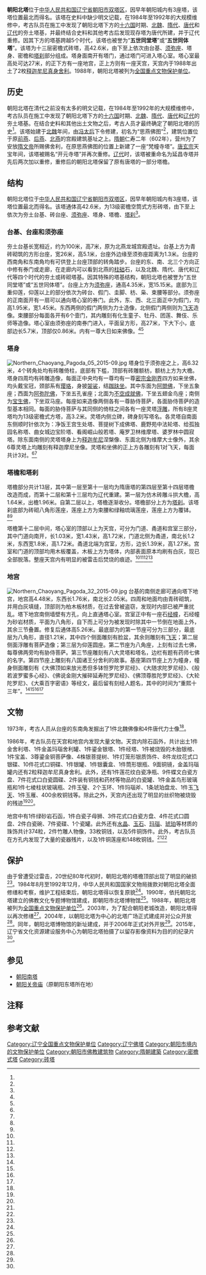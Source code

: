 {{Good article}}
{{coord|41|34|44|N|120|27|23|E|display=title|scale:10000}}
{{文物保护单位
| 级别 = 全国
| 名称 = 朝阳北塔
| 图片 = [[File:Northern_Chaoyang_Pagoda_04_2015-09.JPG|220px]]<br><small>朝阳北塔，2015年9月</small>
| 所在 = [[辽宁省|辽宁省]][[朝阳市|朝阳市]]
| 分类 = 古建筑
| 时代 = 唐至辽
| 编号 = [[第三批全国重点文物保护单位|第三批]]第140项
| 登录 = 1988年1月13日
}}
'''朝阳北塔'''位于[[中华人民共和国|中华人民共和国]][[辽宁省|辽宁省]][[朝阳市|朝阳市]][[双塔区|双塔区]]，因早年朝阳城内有3座塔，该塔位置最北而得名。该塔在史料中缺少明文记载，在1984年至1992年的大规模维修中，考古队员在施工中发现了朝阳北塔下方的[[十六国|十六国]]时期、[[北魏|北魏]]、[[隋代|隋代]]、[[唐代|唐代]]和[[辽代|辽代]]的夯土塔基，并最终结合史料和其他考古后发现现存塔为唐代所建，并于辽代重修。因其下方的塔基跨越5个时代，该塔也被誉为“'''五世同堂塔'''”或“'''五世同体塔'''”。该塔为十三层密檐式砖塔，高42.6米，由下至上依次由台基、[[须弥座|须弥座]]、塔身、密檐和[[塔刹|塔刹]]部分组成。塔身面南开有塔门，通过塔门可进入塔心室。塔心室最高处可达27米，的正下方有一座地宫，正上方则有一座天宫，天宫内于1988年出土了2枚[[释迦牟尼|释迦牟尼]][[舍利|真身舍利]]。1988年，朝阳北塔被列为[[全国重点文物保护单位|全国重点文物保护单位]]。

== 历史 ==
朝阳北塔在清代之前没有太多的明文记载，在1984年至1992年的大规模维修中，考古队员在施工中发现了朝阳北塔下方的[[十六国|十六国]]时期、[[北魏|北魏]]、[[隋代|隋代]]、[[唐代|唐代]]和[[辽代|辽代]]的夯土塔基。在结合史料和其他出土文物之后，考古人员才最终确定了朝阳北塔的历史<ref name="one"/>。该塔始建于[[北魏|北魏]]年间，由[[文成文明皇后|冯太后]]下令修建，初名为“思燕佛图{{efn|1=“佛图”为“塔”的别名，也称作“浮图”或“浮屠”{{r|twelve|page=2}}。}}”<ref name="two"/>，建筑位置位于原[[前燕|前燕]]、[[后燕|后燕]]、[[北燕|北燕]]的宫殿建筑基址之上{{efn|1=具体位置由1984至1992年间发现的十六国时期的柱础石和北燕时期的塔基所确定。<ref name="one"/>}}。[[隋朝|隋朝]]仁寿二年（602年），营州为了安放[[隋文帝|隋文帝]]所赐佛舍利，在原思燕佛图的位置上新建了一座“梵幢寺塔”{{efn|1=该塔的建造目的和建造时间由天宫所发现的佛舍利以及所发现的辽代题记砖的记载确定。<ref name="one"/><ref name="three"/>}}。[[唐玄宗|唐玄宗]]天宝年间，该塔被赐名“开元寺塔”并再次重修{{efn|1=由于此地常年与契丹人交战，根据史料推测出的建塔时间也仅有唐玄宗在位时期<ref name="four"/>。根据考古发现和维修期间在建筑构件上发现的题记，及地基中的唐代残碑，基本上可以确定建塔时间在天宝年间<ref name="one"/>。}}。[[辽代|辽代]]时，该塔被重命名为延昌寺塔并先后两次加以重修，重修后的朝阳北塔保留了原有唐塔的一部分塔檐{{efn|1=由维修过程中所发现的写有“延昌寺大塔下重熙十二年四月八日再葬舍利记”的题记砖确定<ref name="five"/>，同时在部分塔檐上覆盖有多层彩画，其中最外两层为辽代所绘，而第三层则为唐代彩绘<ref name="one"/>；此外，地宫内的石经幢的铭文也记载重熙十三年有重修，但第一次重修的时间已经不可考<ref name="three"/>。}}。

==结构==
{{multiple image
 | align     = right
 | direction = vertical
 | width     = 240
 | image1    = Northern Chaoyang Pagoda 06 2015-09.jpg
 | caption1  = 
 | image2    = Northern Chaoyang Pagoda 16 2015-09.jpg
 | caption2  = 塔身南面（上）和东面（下）的砖雕造像
}}

朝阳北塔位于[[中华人民共和国|中华人民共和国]][[辽宁省|辽宁省]][[朝阳市|朝阳市]][[双塔区|双塔区]]，因早年朝阳城内有3座塔，该塔位置最北而得名。该塔通体高42.6米，为13级密檐空筒式方形砖塔，由下至上依次为夯土台基、砖台座、[[须弥座|须弥座]]、塔身、塔檐、[[塔刹|塔刹]]<ref name="one"/>。

=== 台基、台座和须弥座 ===
夯土台基长宽相近，约为100米，高7米，原为北燕龙城宫殿遗址。台基上方为青砖砌筑的方形台座，宽26米，高5.1米，台座外边缘至须弥座距离为1.3米。台座的西南角和东南角均有可供登上台座顶部的转角踏步。台座的东、南、北三个方向正中修有券门或走廊，在走廊内可以看到北燕的[[柱础|柱础]]石，以及北魏、隋代、唐代和辽代等四个时代的夯土或砖砌塔基。因其特殊的塔基结构，朝阳北塔也被誉为“五世同堂塔”或“五世同体塔”。台座上方为[[须弥座|须弥座]]，通高4.35米，宽15.15米。底部为三重仰莲，仰莲以上的部分依次为砖台、假门、圭脚、枋、枭、束腰等部分。须弥座的正南面开有一扇可以通向塔心室的券门。此外，东、西、北三面正中为假门，均高1.95米，宽1.45米。东西两侧的假门两侧为力士造像，北侧假门两侧则为[[飞天_(佛教)|飞天]]造像。束腰部分每面各开有6个壸门，其内雕刻有化生童子、牡丹、团莲、舞伎、乐师等造像。塔心室由须弥座的南券门进入，平面呈方形，高27米，下大下小，底部边长5.7米，顶部仅0.86米。内有一尊大日如来佛像。<ref name="one"/><ref name="four"/>

=== 塔身 ===
[[File:Northern_Chaoyang_Pagoda_05_2015-09.jpg|thumb]]
塔身位于须弥座之上，高6.32米，4个转角处均有砖雕倚柱，底部有下槛，顶部有砖雕额枋，额枋上方为大檐。塔身四周均有砖雕造像，每面正中央均有一尊均有一尊[[密宗|密宗]][[金刚界|金刚界]]四方如来坐佛，均头戴宝冠，颈部系有[[璎珞|璎珞]]，身披[[袈裟|袈裟]]，结[[跏趺坐|跏趺坐]]。其中东面为[[阿閦佛|阿閦佛]]，下坐五象座；西面为[[阿弥陀佛|阿弥陀佛]]，下坐五孔雀座；北面为[[不空成就佛|不空成就佛]]，下坐五翅金鸟座；南侧为[[宝生佛|宝生佛]]，下坐双马座。每座如来造像两侧各有一尊胁侍菩萨，各面胁侍菩萨的造型基本相同。每面的胁侍菩萨与其同侧的倚柱之间各有一座灵塔[[浮雕|浮雕]]，所有8座灵塔均为13级密檐式方塔，高3.2米。灵塔内侧立碑，碑身刻写塔名。各灵塔自南面东侧顺时针依次为：净饭王宫生处塔、菩提树下成佛塔、鹿野苑中法轮塔、给孤独园名称塔、曲女城边宝阶塔、看阁崛山般若塔、庵罗卫林维摩塔、婆罗林中圆寂塔。除东面南侧的灵塔塔身上为[[释迦牟尼|释迦牟尼]]涅槃像、东面北侧为维摩大士像外，其余6尊灵塔上均雕刻有释迦摩尼坐像。灵塔和坐佛的正上方各雕刻有1对飞天，每面共计3对。<ref name="one"/><ref name="four"/>

=== 塔檐和塔刹 ===
塔檐部分共计13层，其中第一层至第十一层均为隋唐塔的第四层至第十四层塔檐改造而成，而第十二层和第十三层均为辽代重建。第一层为仿木砖雕斗拱大檐，高1.64米，出檐1.96米。自第二层以上，塔檐逐渐收分。塔檐部分上方为[[塔刹|塔刹]]。该塔刹底部为砖砌八角形莲座，莲座上方为束腰和绿釉琉璃莲座，莲座上方为覆钵。<ref name="one"/><ref name="four"/>

塔檐第十二层中间，塔心室的顶部以上为天宫，可分为门道、甬道和宫室三部分，其中门道向南开，长1.03米，宽1.43米，高1.72米，门道北侧为甬道，南北长1.2米，东西宽1.8米，高1.72米。甬道北端为宫室，方形，边长1.39米，高1.27米。宫室和门道的顶部均用木板覆盖，木板上方为塔体，内部表面原本均刷有白灰，现已全部脱落。整座天宫内有明显的被雷击后焚烧的痕迹。<ref name="one"/><ref name="three"/><ref name="four"/><ref name="five"/>

=== 地宫 ===
[[File:Northern_Chaoyang_Pagoda_32_2015-09.jpg|thumb]]
台基的南侧走廊可通向塔下地宫，地宫高4.48米，东西长1.76米，南北长2.05米。四周和地面均由青砖砌筑，并用白灰填缝，顶部则为柏木板材质，在过去曾被盗窃，发现时内部已被严重扰乱。塔下地宫南侧墙壁有方孔，向上直通塔心室。宫室正中有一座石[[经幢|经幢]]，石经幢为砂岩材质，平面为八角形，自下而上可分为被发现时除其中一节倒在地面上外，其余三节叠置。修复后通体高5.26米。最底部为的第一节座可分为三部分，最底层为八角形，直径1.21米，其中四个侧面雕刻有脸盆，其余则雕刻有[[飞天_(佛教)|飞天]]；第二层侧面浮雕有菩萨造像；第三层为仰莲圆座。第二节座为八角座，上刻有过去七佛，每尊佛两旁均有胁侍菩萨。第三节座雕刻有八大灵塔和塔名，边栏有题有药师七佛的名字。第四节座上雕刻有八国诸王分舍利的故事。基座第四节座上方为幢身，幢身侧面雕刻有《大佛顶如来放光悉但多钵怛罗陀罗尼经》、《大随求陀罗尼经》、《般若波罗蜜多心经》、《佛说金刚大摧碎延寿陀罗尼经》、《佛顶尊胜陀罗尼经》、《大轮陀罗尼》、《大乘百字密语》等经文，最后留有刻经人题名，其中的时间为“重熙十三年”。<ref name="one"/><ref name="three"/><ref name="four"/><ref name="five"/>

== 文物 ==
1973年，考古人员从台座的东南角发掘出了1件北魏佛像和4件唐代力士像<ref name="three"/>。

1986年，考古队员在天宫和地宫内发现大量文物。天宫内除石函外，共计出土1件金舍利塔、1件金盖玛瑙舍利罐、1件鎏金银塔、1件经塔、1件被烧毁的木胎银棺、1件宝盖、3尊鎏金铜菩萨像、4株银菩提树、1件灯笼形银质饰件、8件龙纹花式口银碟、10件花式口铜碟、1件银罐、1件银囊盒、1件筒形银瓶、9面铜镜，金盖玛瑙罐内还有2粒释迦牟尼真身舍利{{efn|1=最初出土时其来历受到质疑，2003年时被最终确定<ref name="six"/>。}}。此外，还有1件莲花纹白瓷净瓶、9件蝶文白瓷方盘、7件花式口白瓷圆碟、2件装有铜钱和药材等物品的白瓷罐、1件金盖鸟形玻璃瓶和1件七棱柱状玻璃瓶、2件玉璧、2个玉环、1件玛瑙斧、1条琥珀盘龙、1件玉[[飞天_(佛教)|飞天]]、1件玉雁、400余枚铜钱等。除此之外，天宫内还出现了明显的丝织物被烧毁的残迹<ref name="one"/><ref name="five"/>。

地宫中有1件绿砂岩石函，1件白瓷子母狮、3件花式口白瓷方盘、4件花式口圆盘、2件白瓷碗、7件瓷碟、1个瓷罐。此外还有[[水晶|水晶]]、[[玉石|玉石]]、[[玛瑙|玛瑙]]、[[琥珀|琥珀]]等材质的珠饰共计374粒，2件竹雕人物像，33枚铜钱，以及5件铜饰件。此外，考古队员在方孔内发现了大量的瓷器残片，以及1件铜莲座和148枚铜钱。<ref name="one"/><ref name="five"/>

== 保护 ==
由于曾遭受过雷击，20世纪80年代初时，朝阳北塔的塔檐顶部出现了明显的破损<ref name="eleven"/>。1984年8月至1992年12月，中华人民共和国国家文物局拨款对朝阳北塔全面修缮和考察，维护工程结束后，朝阳北塔得以恢复原貌<ref name="seven"/>。1990年，依托朝阳北塔建立的佛教文化专题博物馆建成，即朝阳市北塔博物馆<ref name="nine"/>。1988年，朝阳北塔被列为[[全国重点文物保护单位|全国重点文物保护单位]]<ref name="eight"/>。2003年，为了配合朝阳老城改造，朝阳北塔得以再次修缮<ref name="seven"/>。2004年，以朝阳北塔为中心的北塔广场正式建成并对公众开放<ref name="ten"/>。同年，朝阳北塔博物馆的新址建成，并于2006年正式对外开放<ref name="nine"/>。2015年，辽宁省文化资源建设服务中心为朝阳北塔拍摄了以留存影像资料为目的的纪录片<ref name="thirteen"/>。

== 参见 ==
*[[朝阳南塔|朝阳南塔]]
*[[朝阳关帝庙|朝阳关帝庙]]（原朝阳东塔所在地）

== 注释 ==
{{notelist}}

== 参考文献 ==
{{Reflist|2|refs=
<ref name="one">{{cite journal zh |author = 杜斌 |date=2007 |title=朝阳北塔——五世同堂宝塔 |journal=佛学研究 |volume= |issue= |pages=208-215 |id= |url= |accessdate=2015-01-28 |quote= }}</ref>
<ref name="two">《魏书·后妃列传》“文成文明皇后冯氏，长乐信都人也。……太后立文宣王庙于长安，又立思燕佛图于龙城，皆刊石立碑。”</ref>
<ref name="three">{{cite journal zh |author = 梁银景 |date=2008 |title=朝阳北塔出土泥塑像的渊源及奉安场所探讨 |journal=边疆考古研究 |volume= |issue= |pages=259-282 |id= |url= |accessdate=2015-01-28 |quote= }}</ref>
<ref name="four">{{cite journal zh |author = 张剑波，王晶辰，董高 |date=1992-7 |title=朝阳北塔的结构勘察与修建历史 |journal=文物 |volume= |issue= |pages=29-37 |id= |url= |accessdate=2015-01-28 |quote= }}</ref>
<ref name="five">{{cite journal zh |author = 董高,张洪波 |date=1992-7 |title=辽宁朝阳北塔天宫地宫清理简报 |journal=文物 |volume= |issue= |pages=1-28, 97-103 |id= |url= |accessdate=2015-01-28 |quote= }}</ref>
<ref name="six">{{cite news |language = zh-cn |url = http://news.sina.com.cn/s/2003-04-30/01531024220.shtml |title = 东北考古史上重大发现--佛祖真身舍利惊现朝阳 |publisher = 华商晨报 |date = 2004-04-30 |accessdate = 2015-02-09 |deadurl = no |archiveurl = https://web.archive.org/web/20160817001151/http://news.sina.com.cn/s/2003-04-30/01531024220.shtml |archivedate = 2016-08-17 }}</ref>
<ref name="seven">{{cite news |language = zh-cn |url = http://liaoning.lnd.com.cn/htm/2014-10/22/content_4128510.htm |title = 朝阳北塔：世界上唯一的五世同体塔 |publisher = 辽沈晚报 |date = 2014-10-22 |accessdate = 2015-02-09 |deadurl = yes |archiveurl = https://web.archive.org/web/20160807044104/http://liaoning.lnd.com.cn/htm/2014-10/22/content_4128510.htm |archivedate = 2016-08-07 }}</ref>
<ref name="eight">{{cite news |language = zh-cn |url = http://www.ncha.gov.cn/col/col1646/index.html |title = 国务院关于公布第三批全国重点文物保护单位的通知 |publisher = 中华人民共和国国家文物局 |date = 2010-11-26 |accessdate = 2015-02-09 |deadurl = yes |archiveurl = https://web.archive.org/web/20141008131520/http://www.sach.gov.cn/col/col1646/index.html |archivedate = 2014-10-08 }}</ref>
<ref name="nine">{{cite news |language = zh-cn |url = http://www.cywgxj.gov.cn/wgxj.asp?ci=594 |title = 朝阳市博物馆 |publisher = 文化朝阳网 |date = 2010-11-26 |accessdate = 2015-02-09 |deadurl = yes |archiveurl = https://web.archive.org/web/20160819094341/http://www.cywgxj.gov.cn/wgxj.asp?ci=594 |archivedate = 2016-08-19 }}</ref>
<ref name="ten">{{cite news |language = zh-cn |url = http://www.zgcy.gov.cn/News/Show.aspx?id=13506 |title = 2005年政府工作报告 |publisher = 朝阳市人民政府网 |date = 2015-05-03 |accessdate = 2015-02-09 |deadurl = yes |archiveurl = https://archive.is/20160715012420/http://www.zgcy.gov.cn/News/Show.aspx?id=13506 |archivedate = 2016-07-15 }}</ref>
<ref name="eleven">{{cite news|language =zh-cn|url =http://www.fjnet.com/whys/whysnr/200508/t20050830_13255.htm|title =辽宁省朝阳北塔国宝级佛舍利出土大揭秘|publisher =沈阳今报|date =2005-08-30|accessdate =2015-02-09|deadurl =no|archiveurl =https://web.archive.org/web/20160827172005/http://www.fjnet.com/whys/whysnr/200508/t20050830_13255.htm|archivedate =2016-08-27}}</ref>
<ref name="twelve">{{Cite book | author = 罗哲文编著 | title = 中国古塔 | location = 北京 | publisher = 中国少年儿童出版社,中国青年出版社 | date = 1985-06-01 | pages =322 | ISBN = 7-5007-3007-1 | accessdate = 2012-03-20  | quote = }}</ref>
<ref name="thirteen">{{cite news|language = zh-cn|url = http://ln.chinadaily.com.cn/2015-01/28/content_19428117.htm|title = 辽宁为15座鲜有历史记载的辽代古塔建立影像资料|publisher = 新华网|date = 2015-01-28|accessdate = 2015-02-09|deadurl = yes|archiveurl = https://web.archive.org/web/20160819090444/http://ln.chinadaily.com.cn/2015-01/28/content_19428117.htm|archivedate = 2016-08-19}}</ref>
}}

{{DEFAULTSORT:Ch朝}}
{{Commons category|Northern Chaoyang Pagoda}}
{{辽宁全国重点文物保护单位}}

[[Category:辽宁全国重点文物保护单位|Category:辽宁全国重点文物保护单位]]
[[Category:辽宁佛塔|Category:辽宁佛塔]]
[[Category:朝阳市境内的文物保护单位|Category:朝阳市境内的文物保护单位]]
[[Category:朝阳市佛教建筑物|Category:朝阳市佛教建筑物]]
[[Category:隋朝建築|Category:隋朝建築]]
[[Category:密檐式塔|Category:密檐式塔]]
[[Category:砖塔|Category:砖塔]]